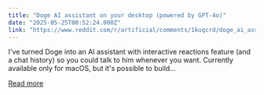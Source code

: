 ```yaml
---
title: "Doge AI assistant on your desktop (powered by GPT-4o)"
date: "2025-05-25T00:52:24.000Z"
link: "https://www.reddit.com/r/artificial/comments/1kuqcrd/doge_ai_assistant_on_your_desktop_powered_by_gpt4o/"
---
```


I've turned Doge into an AI assistant with interactive reactions feature (and a chat history) so you could talk to him whenever you want. Currently available only for macOS, but it's possible to build...

[Read more](https://www.reddit.com/r/artificial/comments/1kuqcrd/doge_ai_assistant_on_your_desktop_powered_by_gpt4o/)
